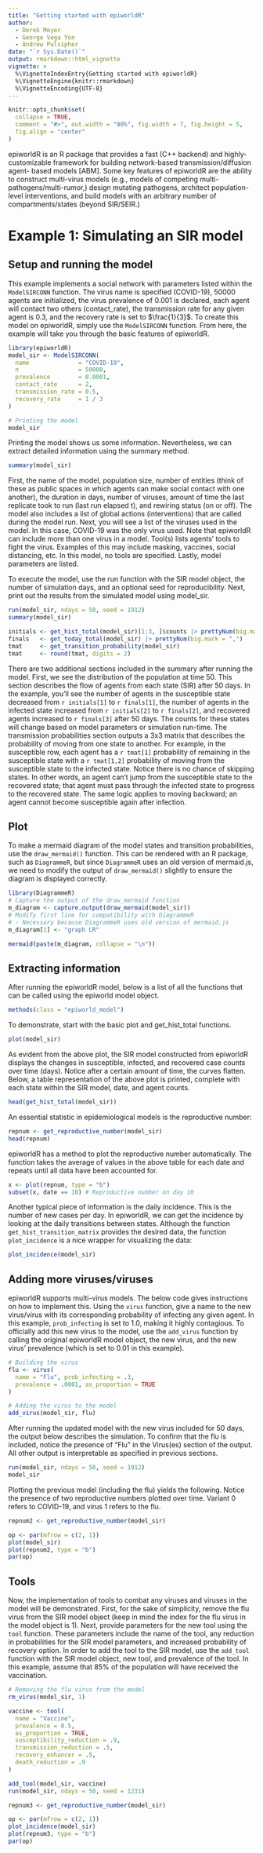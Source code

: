 ```yaml
---
title: "Getting started with epiworldR"
author:
  - Derek Meyer
  - George Vega Yon
  - Andrew Pulsipher
date: "`r Sys.Date()`"
output: rmarkdown::html_vignette
vignette: >
  %\VignetteIndexEntry{Getting started with epiworldR}
  %\VignetteEngine{knitr::rmarkdown}
  %\VignetteEncoding{UTF-8}
---
```


```r
knitr::opts_chunk$set(
  collapse = TRUE,
  comment = "#>", out.width = "80%", fig.width = 7, fig.height = 5,
  fig.align = "center"
)
```



epiworldR is an R package that provides a fast (C++ backend) and highly-
customizable framework for building network-based transmission/diffusion agent-
based models [ABM]. Some key features of epiworldR are the ability to construct
multi-virus models (e.g., models of competing multi-pathogens/multi-rumor,)
design mutating pathogens, architect population-level interventions, and build
models with an arbitrary number of compartments/states (beyond SIR/SEIR.)

# Example 1: Simulating an SIR model

## Setup and running the model

This example implements a social network with parameters listed within the
`ModelSIRCONN` function. The virus name is specified (COVID-19), 50000 agents
are initialized, the virus prevalence of 0.001 is declared, each agent will
contact two others (contact_rate), the transmission rate for
any given agent is 0.3, and the recovery rate is set to $\frac{1}{3}$.
To create this model on epiworldR, simply use the `ModelSIRCONN` function.
From here, the example will take you through the basic features of epiworldR.

```r
library(epiworldR)
model_sir <- ModelSIRCONN(
  name              = "COVID-19",
  n                 = 50000,
  prevalence        = 0.0001,
  contact_rate      = 2,
  transmission_rate = 0.5,
  recovery_rate     = 1 / 3
)

# Printing the model
model_sir
```

Printing the model shows us some information. Nevertheless, we can extract detailed information using the summary method.

```r
summary(model_sir)
```

First, the name of the model, population size, number of entities (think of these as public spaces in which agents can make social contact with one another), the duration in days, number of viruses, amount of time the last replicate took to run (last run elapsed t), and rewiring
status (on or off). The model also includes a list of global actions (interventions) that are called during the model run. Next, you will see a list of the
viruses used in the model. In this case, COVID-19 was the only virus used.
Note that epiworldR can include more than one virus in a
model. Tool(s) lists agents' tools to fight the virus. Examples of
this may include masking, vaccines, social distancing, etc. In this model, no
tools are specified. Lastly, model parameters are listed.


To execute the model, use the run function with the SIR model object, the number of
simulation days, and an optional seed for reproducibility. Next, print out the
results from the simulated model using model_sir.

```r
run(model_sir, ndays = 50, seed = 1912)
summary(model_sir)
```

```r
initials <- get_hist_total(model_sir)[1:3, ]$counts |> prettyNum(big.mark = ",")
finals   <- get_today_total(model_sir) |> prettyNum(big.mark = ",")
tmat     <- get_transition_probability(model_sir)
tmat     <- round(tmat, digits = 2)
```

There are two additional sections included in the summary after running the model. First, we see the distribution of the population at time 50. This section describes the flow of agents from each state (SIR) after 50 days. In the
example, you'll see the number of agents in the susceptible state decreased
from `r initials[1]` to `r finals[1]`, the number of agents in the infected state increased from `r initials[2]` to `r finals[2]`, and recovered agents increased to `r finals[3]` after 50 days.
The counts for these states will change based on model parameters or
simulation run-time. The transmission probabilities section outputs a 3x3 matrix
that describes the probability of moving from one state to another. For example,
in the susceptible row, each agent has a `r tmat[1]` probability of remaining in the susceptible state with a `r tmat[1,2]` probability of moving from the susceptible state to the infected state. Notice there is no chance of skipping states. In other words, an agent can't jump from the
susceptible state to the recovered state; that agent must pass through the
infected state to progress to the recovered state. The same logic
applies to moving backward; an agent cannot become susceptible again after
infection.

## Plot

To make a mermaid diagram of the model states and transition probabilities, use the `draw_mermaid()` function.
This can be rendered with an R package, such as `DiagrammeR`, but since `DiagrammeR` uses an old version of mermaid.js, we need to modify the output of `draw_mermaid()` slightly to ensure the diagram is displayed correctly.

```r
library(DiagrammeR)
# Capture the output of the draw_mermaid function
m_diagram <- capture.output(draw_mermaid(model_sir))
# Modify first line for compatibility with DiagrammeR
# - Necessary because DiagrammeR uses old version of mermaid.js
m_diagram[1] <- "graph LR"

mermaid(paste(m_diagram, collapse = "\n"))
```

## Extracting information

After running the epiworldR model, below is a list of all the functions that can
be called using the epiworld model object.

```r
methods(class = "epiworld_model")
```

To demonstrate, start with the basic plot and get_hist_total functions.

```r
plot(model_sir)
```

As evident from the above plot, the SIR model constructed from epiworldR
displays the changes in susceptible, infected, and recovered case counts over
time (days). Notice after a certain amount of time, the curves flatten. Below,
a table representation of the above plot is printed, complete with each state
within the SIR model, date, and agent counts.

```r
head(get_hist_total(model_sir))
```

An essential statistic in epidemiological models is the reproductive number:

```r
repnum <- get_reproductive_number(model_sir)
head(repnum)
```

epiworldR has a method to plot the reproductive number automatically.
The function takes the average of values in the above table for each date and
repeats until all data have been accounted for.

```r
x <- plot(repnum, type = "b")
subset(x, date == 10) # Reproductive number on day 10
```

Another typical piece of information is the daily incidence. This is the number of new
cases per day. In epiworldR, we can get the incidence by looking at the daily
transitions between states. Although the function `get_hist_transition_matrix` provides the desired data, the function `plot_incidence` is a nice wrapper for visualizing the data:

```r
plot_incidence(model_sir)
```

## Adding more viruses/viruses

epiworldR supports multi-virus models. The below code gives instructions on
how to implement this. Using the `virus` function, give a name to the new
virus/virus with its corresponding probability of infecting any given agent.
In this example, `prob_infecting` is set to 1.0, making it highly contagious.
To officially add this new virus to the model, use the `add_virus`
function by calling the original epiworldR model object, the new virus, and
the new virus' prevalence (which is set to 0.01 in this example).

```r
# Building the virus
flu <- virus(
  name = "Flu", prob_infecting = .3,
  prevalence = .0001, as_proportion = TRUE
)

# Adding the virus to the model
add_virus(model_sir, flu)
```

After running the updated model with the new virus included for 50 days, the
output below describes the simulation. To confirm that the flu is included,
notice the presence of "Flu" in the Virus(es) section of the output. All other
output is interpretable as specified in previous sections.

```r
run(model_sir, ndays = 50, seed = 1912)
model_sir
```

Plotting the previous model (including the flu) yields the following. Notice
the presence of two reproductive numbers plotted over time. Variant 0 refers
to COVID-19, and virus 1 refers to the flu.

```r
repnum2 <- get_reproductive_number(model_sir)

op <- par(mfrow = c(2, 1))
plot(model_sir)
plot(repnum2, type = "b")
par(op)
```

## Tools

Now, the implementation of tools to combat any viruses and viruses in the model
will be demonstrated. First, for the sake of simplicity, remove the flu virus
from the SIR model object (keep in mind the index for the flu virus in the
model object is 1). Next, provide parameters for the new tool using the `tool`
function. These parameters include the name of the tool, any reduction in
probabilities for the SIR model parameters, and increased probability of
recovery option. In order to add the tool to the SIR model, use the `add_tool`
function with the SIR model object, new tool, and prevalence of the tool.
In this example, assume that 85% of the population will have received the
vaccination.

```r
# Removing the flu virus from the model
rm_virus(model_sir, 1)

vaccine <- tool(
  name = "Vaccine",
  prevalence = 0.5,
  as_proportion = TRUE,
  susceptibility_reduction = .9,
  transmission_reduction = .5,
  recovery_enhancer = .5,
  death_reduction = .9
)

add_tool(model_sir, vaccine)
run(model_sir, ndays = 50, seed = 1231)
```

```r
repnum3 <- get_reproductive_number(model_sir)

op <- par(mfrow = c(2, 1))
plot_incidence(model_sir)
plot(repnum3, type = "b")
par(op)
```
